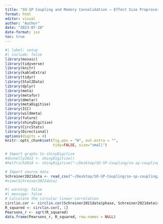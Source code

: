```yaml
---
title: "SO-SP Coupling and Memory Consolidation — Effect Size Preprocessing"
format: html
editor: visual
author: "Author"
date: "2023-07-28"
date-format: iso
toc: true
---
```


```r
#| label: setup
#| include: false
library(mosaic)
library(tidyverse)
library(knitr)
library(kableExtra)
library(tidyr)
library(Stat2Data)
library(dplyr)
library(meta)
library(metafor)
library(dmetar)
library(metaDigitise)
library(ICC)
library(wildmeta)
library(future)
library(shinyDigitise)
library(CircStats)
library(Directional)
options(digits = 4)
knitr::opts_chunk$set(fig.pos = "H", out.extra = "",
                      tidy=FALSE, size="small")
```

```r
# Import graphs to shinyDigitise
#donnelly2022 <- shinyDigitise()
#helfrich2018 <- shinyDigitise("~/Desktop/SO-SP-Coupling/so-sp-coupling/Paper/Helfrich2018/Figure/")
```

```r
# Import source data
Schreiner2021data <- read_csv("~/Desktop/SO-SP-Coupling/so-sp-coupling/Paper/Schreiner2021/Sourcedata/source-data-preprocessed.csv", show_col_types = FALSE)
#view(Schreiner2021data)
```

```r
#| warning: false
#| message: false
# Calculate the circular linear correlation
circlin.cor <- circlin.cor(Schreiner2021data$phase, Schreiner2021data$retention, rads = TRUE)
R_squared <- circlin.cor[, 1]
Pearsons_r <- sqrt(R_squared)
data.frame(Pearsons_r, R_squared, row.names = NULL) 
```
